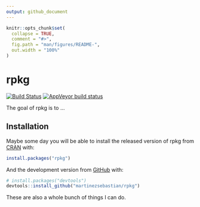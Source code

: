```yaml
---
output: github_document
---
```


<!-- README.md is generated from README.Rmd. Please edit that file -->

```r
knitr::opts_chunk$set(
  collapse = TRUE,
  comment = "#>",
  fig.path = "man/figures/README-",
  out.width = "100%"
)
```
# rpkg

<!-- badges: start -->
[![Build Status](https://travis-ci.org/martinezsebastian/rpkg.svg?branch=master)](https://travis-ci.org/martinezsebastian/rpkg)
[![AppVeyor build status](https://ci.appveyor.com/api/projects/status/github/martinezsebastian/rpkg?branch=master&svg=true)](https://ci.appveyor.com/project/martinezsebastian/rpkg)
<!-- badges: end -->

The goal of rpkg is to ...

## Installation

Maybe some day you will be able to install the released version of rpkg from [CRAN](https://CRAN.R-project.org) with:

``` r
install.packages("rpkg")
```

And the development version from [GitHub](https://github.com/) with:

``` r
# install.packages("devtools")
devtools::install_github("martinezsebastian/rpkg")
```


These are also a whole bunch of things I can do. 

